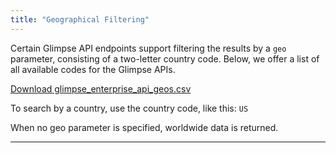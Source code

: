 ```yaml
---
title: "Geographical Filtering"
---
```


Certain Glimpse API endpoints support filtering the results by a `geo` parameter, consisting of a two-letter country code. Below, we offer a list of all available codes for the Glimpse APIs.

[ Download glimpse\_enterprise\_api\_geos.csv](https://drive.google.com/file/d/12S2j9CEeHyXFA8gohcrArSk8BBP8_soi/view?usp=sharing)

To search by a country, use the country code, like this: `US`

When no geo parameter is specified, worldwide data is returned.

***
